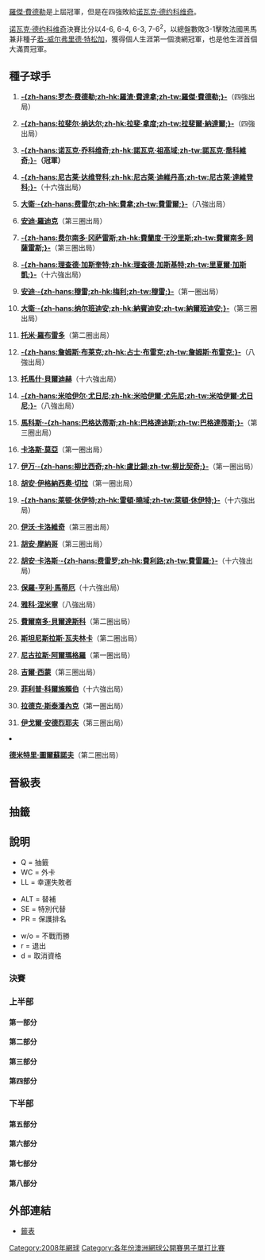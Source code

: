 {{noteTA|G1=Tennis}}

{{main|2008年澳洲網球公開賽}}

[[羅傑·費德勒|羅傑·費德勒]]是上屆冠軍，但是在四強敗給[[诺瓦克·德约科维奇|诺瓦克·德约科维奇]]。

[[诺瓦克·德约科维奇|诺瓦克·德约科维奇]]決賽比分以4-6, 6-4, 6-3, 7-6<sup>2</sup>，以總盤數敗3-1擊敗法國黑馬兼非種子[[若-威尔弗里德·特松加|若-威尔弗里德·特松加]]，獲得個人生涯第一個澳網冠軍，也是他生涯首個大滿貫冠軍。

== 種子球手 ==
{{col-begin}}
{{col-2}}
#{{flagicon|SUI}} '''[[罗杰·费德勒|-{zh-hans:罗杰·费德勒;zh-hk:羅渣·費達拿;zh-tw:羅傑·費德勒;}-]]'''（四強出局）
#{{flagicon|ESP}} '''[[拉斐·拿度|-{zh-hans:拉斐尔·纳达尔;zh-hk:拉斐·拿度;zh-tw:拉斐爾·納達爾;}-]]'''（四強出局）
#{{flagicon|SRB}} '''[[諾瓦克·喬科維奇|-{zh-hans:诺瓦克·乔科维奇;zh-hk:諾瓦克·祖高域;zh-tw:諾瓦克·喬科維奇;}-]]（冠軍）'''
#{{flagicon|RUS}} '''[[尼古萊·達維登科|-{zh-hans:尼古莱·达维登科;zh-hk:尼古萊·迪維丹高;zh-tw:尼古萊·達維登科;}-]]'''（十六強出局）
#{{flagicon|ESP}} '''[[大衛·費雷爾|大衛·-{zh-hans:费雷尔;zh-hk:費拿;zh-tw:費雷爾;}-]]'''（八強出局）
#{{flagicon|USA}} '''[[安迪·羅迪克|安迪·羅迪克]]'''（第三圈出局）
#{{flagicon|CHI}} '''[[費爾南多·岡薩雷斯|-{zh-hans:费尔南多·冈萨雷斯;zh-hk:費蘭度·干沙里斯;zh-tw:費爾南多·岡薩雷斯;}-]]'''（第三圈出局）
#{{flagicon|FRA}} '''[[里夏爾·加斯凱|-{zh-hans:理查德·加斯奎特;zh-hk:理查德·加斯基特;zh-tw:里夏爾·加斯凱;}-]]'''（十六強出局）
#{{flagicon|GBR}} '''[[安迪·穆雷|安迪·-{zh-hans:穆雷;zh-hk:梅利;zh-tw:穆雷;}-]]'''（第一圈出局）
#{{flagicon|ARG}} '''[[大衛·納爾班迪安|大衛·-{zh-hans:纳尔班迪安;zh-hk:納賓迪安;zh-tw:納爾班迪安;}-]]'''（第三圈出局）
#{{flagicon|ESP}} '''[[托米·羅布雷多|托米·羅布雷多]]'''（第二圈出局）
#{{flagicon|USA}} '''[[詹姆斯·布雷克|-{zh-hans:詹姆斯·布莱克;zh-hk:占士·布雷克;zh-tw:詹姆斯·布雷克;}-]]'''（八強出局）
#{{flagicon|CZE}} '''[[托馬什·貝爾迪赫|托馬什·貝爾迪赫]]'''（十六強出局）
#{{flagicon|RUS}} '''[[米哈伊爾·尤日尼|-{zh-hans:米哈伊尔·尤日尼;zh-hk:米哈伊爾·尤先尼;zh-tw:米哈伊爾·尤日尼;}-]]'''（八強出局）
#{{flagicon|CYP}} '''[[馬科斯·巴格達蒂斯|馬科斯·-{zh-hans:巴格达蒂斯;zh-hk:巴格達迪斯;zh-tw:巴格達蒂斯;}-]]'''（第三圈出局）
#{{flagicon|ESP}} '''[[卡洛斯·莫亞|卡洛斯·莫亞]]'''（第一圈出局）
{{col-2}}
<ol start="17">
<li>{{flagicon|CRO}} '''[[伊萬·柳比契奇|伊万·-{zh-hans:柳比西奇;zh-hk:盧比錫;zh-tw:柳比契奇;}-]]'''（第一圈出局）
<li>{{flagicon|ARG}} '''[[胡安·伊格納西奧·切拉|胡安·伊格納西奧·切拉]]'''（第一圈出局）
<li>{{flagicon|AUS}} '''[[萊頓·休伊特|-{zh-hans:莱顿·休伊特;zh-hk:雷頓·曉域;zh-tw:萊頓·休伊特;}-]]'''（十六強出局）
<li>{{flagicon|CRO}} '''[[伊沃·卡洛維奇|伊沃·卡洛維奇]]'''（第三圈出局）
<li>{{flagicon|ARG}} '''[[胡安·摩納哥|胡安·摩納哥]] '''（第三圈出局）
<li>{{flagicon|ESP}} '''[[胡安·卡洛斯·費雷羅|胡安·卡洛斯·-{zh-hans:费雷罗;zh-hk:費利路;zh-tw:費雷羅;}-]]'''（十六強出局）
<li>{{flagicon|FRA}} '''[[保羅-亨利·馬蒂厄|保羅-亨利·馬蒂厄]]'''（十六強出局）
<li>{{flagicon|FIN}} '''[[雅科·涅米寧|雅科·涅米寧]]'''（八強出局）
<li>{{flagicon|ESP}} '''[[費爾南多·貝爾達斯科|費爾南多·貝爾達斯科]]'''（第二圈出局）
<li>{{flagicon|SUI}} '''[[斯坦尼斯拉斯·瓦夫林卡|斯坦尼斯拉斯·瓦夫林卡]]'''（第二圈出局）
<li>{{flagicon|ESP}} '''[[尼古拉斯·阿爾瑪格羅|尼古拉斯·阿爾瑪格羅]]'''（第一圈出局）
<li>{{flagicon|FRA}} '''[[吉爾·西蒙|吉爾·西蒙]] '''（第三圈出局）
<li>{{flagicon|GER}} '''[[菲利普·科爾施賴伯|菲利普·科爾施賴伯]]'''（十六強出局）
<li>{{flagicon|CZE}} '''[[拉德克·斯泰潘內克|拉德克·斯泰潘內克]]'''（第一圈出局）
<li>{{flagicon|RUS}} '''[[伊戈爾·安德烈耶夫|伊戈爾·安德烈耶夫]]'''（第三圈出局）
<li>{{flagicon|RUS}} '''[[德米特里·圖爾蘇諾夫|德米特里·圖爾蘇諾夫]]'''（第二圈出局）
{{col-end}}

== 晉級表 ==
== 抽籤 ==
== 說明 ==
{{col-begin}}
{{col-3}}
* Q = 抽籤
* WC = 外卡
* LL = 幸運失敗者
{{col-3}}
* ALT = 替補
* SE = 特別代替
* PR = 保護排名
{{col-3}}
* w/o = 不戰而勝
* r = 退出
* d = 取消資格
{{col-end}}
=== 決賽 ===
{{8TeamBracket-Tennis5
| RD1=八強
| RD2=四強
| RD3=決賽
| team-width=175

| RD1-seed1=1
| RD1-team1='''{{flagicon|SUI}} [[罗杰·费德勒|费德勒]]
| RD1-score1-1='''7
| RD1-score1-2='''7
| RD1-score1-3='''6
| RD1-score1-4= 
| RD1-score1-5= 
| RD1-seed2=12
| RD1-team2={{flagicon|USA}} [[詹姆斯·布雷克|布雷克]]
| RD1-score2-1=5
| RD1-score2-2=6<sup>5</sup>
| RD1-score2-3=4
| RD1-score2-4= 
| RD1-score2-5= 

| RD1-seed3=3
| RD1-team3='''{{flagicon|SRB}} [[諾瓦克·喬科維奇|喬科維奇]]
| RD1-score3-1='''6
| RD1-score3-2='''6
| RD1-score3-3='''7
| RD1-score3-4= 
| RD1-score3-5= 
| RD1-seed4=5
| RD1-team4={{flagicon|ESP}} [[大衛·費雷爾|費雷爾]]
| RD1-score4-1=0
| RD1-score4-2=3
| RD1-score4-3=5
| RD1-score4-4= 
| RD1-score4-5= 

| RD1-seed5= 
| RD1-team5='''{{flagicon|FRA}} [[若-威尔弗里德·特松加|特松加]]
| RD1-score5-1='''7
| RD1-score5-2='''6
| RD1-score5-3='''7
| RD1-score5-4= 
| RD1-score5-5= 
| RD1-seed6=14
| RD1-team6={{flagicon|RUS}} [[米哈伊爾·尤日尼|尤日尼]]
| RD1-score6-1=5
| RD1-score6-2=0
| RD1-score6-3=6<sup>6</sup>
| RD1-score6-4= 
| RD1-score6-5= 

| RD1-seed7=24
| RD1-team7={{flagicon|FIN}} [[雅科·涅米寧|涅米寧]]
| RD1-score7-1=5
| RD1-score7-2=3
| RD1-score7-3=1
| RD1-score7-4= 
| RD1-score7-5= 
| RD1-seed8=2
| RD1-team8='''{{flagicon|ESP}} [[拉斐尔·纳达尔|纳达尔]]
| RD1-score8-1='''7
| RD1-score8-2='''6
| RD1-score8-3='''6
| RD1-score8-4= 
| RD1-score8-5= 

| RD2-seed1=1
| RD2-team1={{flagicon|SUI}} [[罗杰·费德勒|费德勒]]
| RD2-score1-1=5
| RD2-score1-2=3
| RD2-score1-3=6<sup>5</sup>
| RD2-score1-4= 
| RD2-score1-5= 
| RD2-seed2=3
| RD2-team2={{flagicon|SRB}} '''[[諾瓦克·喬科維奇|喬科維奇]]
| RD2-score2-1='''7
| RD2-score2-2='''6
| RD2-score2-3='''7
| RD2-score2-4= 
| RD2-score2-5= 

| RD2-seed3= 
| RD2-team3={{flagicon|FRA}} '''[[若-威尔弗里德·特松加|特松加]]
| RD2-score3-1='''6
| RD2-score3-2='''6
| RD2-score3-3='''6
| RD2-score3-4= 
| RD2-score3-5= 
| RD2-seed4=2
| RD2-team4={{flagicon|ESP}} [[拉斐尔·纳达尔|纳达尔]] 
| RD2-score4-1=2
| RD2-score4-2=3
| RD2-score4-3=2
| RD2-score4-4= 
| RD2-score4-5= 

| RD3-seed1=3
| RD3-team1='''{{flagicon|SRB}} [[諾瓦克·喬科維奇|喬科維奇]]
| RD3-score1-1=4
| RD3-score1-2='''6
| RD3-score1-3='''6
| RD3-score1-4='''7
| RD3-score1-5= 
| RD3-seed2= 
| RD3-team2={{flagicon|FRA}} [[若-威尔弗里德·特松加|特松加]]
| RD3-score2-1='''6
| RD3-score2-2=4
| RD3-score2-3=3
| RD3-score2-4=6<sup>2</sup>
| RD3-score2-5= 
}}

=== 上半部 ===
==== 第一部分 ====
{{16TeamBracket-Compact-Tennis5
| RD1=第一圈
| RD2=第二圈
| RD3=第三圈
| RD4=第四圈
| RD1-seed01=1
| RD1-team01={{flagicon|SUI}} '''[[罗杰·费德勒|费德勒]]'''
| RD1-score01-1='''6
| RD1-score01-2='''6
| RD1-score01-3='''6
| RD1-score01-4= 
| RD1-score01-5= 
| RD1-seed02= 
| RD1-team02={{flagicon|ARG}} [[Diego_Hartfield|D Hartfield]]
| RD1-score02-1=0
| RD1-score02-2=3
| RD1-score02-3=0
| RD1-score02-4= 
| RD1-score02-5= 
| RD1-seed03= 
| RD1-team03={{flagicon|FRA}} '''[[法布里斯·桑托羅|桑托羅]]
| RD1-score03-1='''6
| RD1-score03-2='''6
| RD1-score03-3='''6
| RD1-score03-4= 
| RD1-score03-5= 
| RD1-seed04= 
| RD1-team04={{flagicon|USA}} [[約翰·伊斯內爾|伊斯內爾]]
| RD1-score04-1=2
| RD1-score04-2=2
| RD1-score04-3=4
| RD1-score04-4= 
| RD1-score04-5= 
| RD1-seed05= 
| RD1-team05='''{{flagicon|SRB}} [[揚科·蒂普薩雷維奇|蒂普薩雷維奇]]'''
| RD1-score05-1='''7
| RD1-score05-2='''6
| RD1-score05-3=6<sup>6</sup>
| RD1-score05-4=0
| RD1-score05-5='''6
| RD1-seed06=WC
| RD1-team06={{flagicon|AUS}} [[Joseph_Sirianni|J Sirianni]]
| RD1-score06-1=5
| RD1-score06-2=2
| RD1-score06-3='''7
| RD1-score06-4='''6
| RD1-score06-5=0
| RD1-seed07= 
| RD1-team07={{flagicon|FRA}} [[Thierry_Ascione|T Ascione]]
| RD1-score07-1=4
| RD1-score07-2=0
| RD1-score07-3=3
| RD1-score07-4= 
| RD1-score07-5= 
| RD1-seed08=25
| RD1-team08={{flagicon|ESP}} '''[[費爾南多·貝爾達斯科|貝爾達斯科]]
| RD1-score08-1='''6
| RD1-score08-2='''6
| RD1-score08-3='''6
| RD1-score08-4= 
| RD1-score08-5= 
| RD1-seed09=21
| RD1-team09={{flagicon|ARG}} '''[[胡安·摩納哥|摩納哥]]'''
| RD1-score09-1='''7
| RD1-score09-2='''7
| RD1-score09-3='''6
| RD1-score09-4= 
| RD1-score09-5= 
| RD1-seed10= 
| RD1-team10={{flagicon|ARG}} [[Carlos_Berlocq|C Berlocq]]
| RD1-score10-1=6<sup>5</sup>
| RD1-score10-2=5
| RD1-score10-3=1
| RD1-score10-4= 
| RD1-score10-5= 
| RD1-seed11= 
| RD1-team11={{flagicon|USA}} [[Robert_Kendrick|R Kendrick]]
| RD1-score11-1=4
| RD1-score11-2=5
| RD1-score11-3=2
| RD1-score11-4= 
| RD1-score11-5= 
| RD1-seed12=Q
| RD1-team12={{flagicon|USA}} '''[[Amer_Delic|A Delic]]'''
| RD1-score12-1='''6
| RD1-score12-2='''7
| RD1-score12-3='''6
| RD1-score12-4= 
| RD1-score12-5= 
| RD1-seed13= 
| RD1-team13={{flagicon|ESP}} '''[[Óscar_Hernández_(tennis)|O Hernandez]]'''
| RD1-score13-1=1
| RD1-score13-2='''7
| RD1-score13-3='''6
| RD1-score13-4='''6
| RD1-score13-5= 
| RD1-seed14= 
| RD1-team14={{flagicon|CZE}} [[伊禾·文拿|文拿]]
| RD1-score14-1='''6
| RD1-score14-2=6<sup>5</sup>
| RD1-score14-3=2
| RD1-score14-4=1
| RD1-score14-5= 
| RD1-seed15= 
| RD1-team15={{flagicon|AUT}} [[Werner_Eschauer|W Eschauer]]
| RD1-score15-1=4
| RD1-score15-2=4
| RD1-score15-3=4
| RD1-score15-4= 
| RD1-score15-5= 
| RD1-seed16=13
| RD1-team16={{flagicon|CZE}} '''[[托馬什·貝爾迪赫|貝爾迪赫]]'''
| RD1-score16-1='''6
| RD1-score16-2='''6
| RD1-score16-3='''6
| RD1-score16-4= 
| RD1-score16-5= 
| RD2-seed01=1
| RD2-team01={{flagicon|SUI}} '''[[罗杰·费德勒|费德勒]]
| RD2-score01-1='''6
| RD2-score01-2='''6
| RD2-score01-3='''6
| RD2-score01-4= 
| RD2-score01-5= 
| RD2-seed02= 
| RD2-team02={{flagicon|FRA}} [[法布里斯·桑托羅|桑托羅]]
| RD2-score02-1=1
| RD2-score02-2=2
| RD2-score02-3=0
| RD2-score02-4= 
| RD2-score02-5= 
| RD2-seed03= 
| RD2-team03={{flagicon|SRB}} '''[[揚科·蒂普薩雷維奇|蒂普薩雷維奇]]
| RD2-score03-1='''7
| RD2-score03-2='''7
| RD2-score03-3='''7
| RD2-score03-4= 
| RD2-score03-5= 
| RD2-seed04=25
| RD2-team04={{flagicon|ESP}} [[費爾南多·貝爾達斯科|貝爾達斯科]]
| RD2-score04-1=5
| RD2-score04-2=6<sup>3</sup>
| RD2-score04-3=6<sup>3</sup>
| RD2-score04-4= 
| RD2-score04-5= 
| RD2-seed05=21
| RD2-team05='''{{flagicon|ARG}} [[胡安·摩納哥|摩納哥]]
| RD2-score05-1='''6
| RD2-score05-2='''7
| RD2-score05-3=5
| RD2-score05-4=6<sup>8</sup>
| RD2-score05-5='''8
| RD2-seed06=Q
| RD2-team06={{flagicon|USA}} [[Amer_Delic|A Delic]]
| RD2-score06-1=3
| RD2-score06-2=6<sup>6</sup>
| RD2-score06-3='''7
| RD2-score06-4='''7
| RD2-score06-5=6
| RD2-seed07= 
| RD2-team07={{flagicon|ESP}} [[Óscar_Hernández_(tennis)|O Hernandez]]
| RD2-score07-1=2
| RD2-score07-2=1
| RD2-score07-3=3
| RD2-score07-4= 
| RD2-score07-5= 
| RD2-seed08=13
| RD2-team08={{flagicon|CZE}} '''[[托馬什·貝爾迪赫|貝爾迪赫]]
| RD2-score08-1='''6
| RD2-score08-2='''6
| RD2-score08-3='''6
| RD2-score08-4= 
| RD2-score08-5= 
| RD3-seed01=1
| RD3-team01={{flagicon|SUI}} '''[[罗杰·费德勒|费德勒]]
| RD3-score01-1=6<sup>5</sup>
| RD3-score01-2='''7
| RD3-score01-3=5
| RD3-score01-4='''6
| RD3-score01-5='''10
| RD3-seed02= 
| RD3-team02={{flagicon|SRB}} [[揚科·蒂普薩雷維奇|蒂普薩雷維奇]]
| RD3-score02-1='''7
| RD3-score02-2=6<sup>1</sup>
| RD3-score02-3='''7
| RD3-score02-4=1
| RD3-score02-5=8
| RD3-seed03=21
| RD3-team03={{flagicon|ARG}} [[胡安·摩納哥|摩納哥]]
| RD3-score03-1='''6
| RD3-score03-2=3
| RD3-score03-3=6<sup>5</sup>
| RD3-score03-4=2
| RD3-score03-5= 
| RD3-seed04=13
| RD3-team04={{flagicon|CZE}} '''[[托馬什·貝爾迪赫|貝爾迪赫]]'''
| RD3-score04-1=3
| RD3-score04-2='''6
| RD3-score04-3='''7
| RD3-score04-4='''6
| RD3-score04-5= 
| RD4-seed01=1
| RD4-team01={{flagicon|SUI}} '''[[罗杰·费德勒|费德勒]]
| RD4-score01-1='''6
| RD4-score01-2='''7
| RD4-score01-3='''6
| RD4-score01-4= 
| RD4-score01-5= 
| RD4-seed02=13
| RD4-team02={{flagicon|CZE}} [[托馬什·貝爾迪赫|貝爾迪赫]]
| RD4-score02-1=4
| RD4-score02-2=6<sup>7</sup>
| RD4-score02-3=3
| RD4-score02-4= 
| RD4-score02-5= 
}}

==== 第二部分 ====
{{16TeamBracket-Compact-Tennis5
| RD1=第一圈
| RD2=第二圈
| RD3=第三圈
| RD4=第四圈
| RD1-seed01=12
| RD1-team01={{flagicon|USA}} '''[[詹姆斯·布雷克|布雷克]]'''
| RD1-score01-1='''6
| RD1-score01-2='''6
| RD1-score01-3='''6
| RD1-score01-4= 
| RD1-score01-5= 
| RD1-seed02= 
| RD1-team02={{flagicon|CHL}} [[尼古拉斯·马苏|马苏]]
| RD1-score02-1=3
| RD1-score02-2=2
| RD1-score02-3=2
| RD1-score02-4= 
| RD1-score02-5= 
| RD1-seed03= 
| RD1-team03={{flagicon|USA}} '''[[Michael_Russell_(tennis)|M Russell]]'''
| RD1-score03-1='''6
| RD1-score03-2=4
| RD1-score03-3='''6
| RD1-score03-4=3
| RD1-score03-5='''6
| RD1-seed04= 
| RD1-team04={{flagicon|ITA}} [[法比奧·福尼尼|福尼尼]]
| RD1-score04-1=1
| RD1-score04-2='''6
| RD1-score04-3=2
| RD1-score04-4='''6
| RD1-score04-5=3
| RD1-seed05= 
| RD1-team05={{flagicon|FRA}} '''[[塞巴斯蒂安·格羅斯讓|格羅斯讓]]
| RD1-score05-1='''7
| RD1-score05-2='''6
| RD1-score05-3='''7
| RD1-score05-4= 
| RD1-score05-5= 
| RD1-seed06= 
| RD1-team06={{flagicon|ITA}} [[菲利波·沃蘭德里|沃蘭德里]]
| RD1-score06-1=6<sup>3</sup>
| RD1-score06-2=3
| RD1-score06-3=6<sup>0</sup>
| RD1-score06-4= 
| RD1-score06-5= 
| RD1-seed07=Q
| RD1-team07={{flagicon|NED}} '''[[Robin_Haase|R Haase]]
| RD1-score07-1=6<sup>2</sup>
| RD1-score07-2='''6
| RD1-score07-3='''6
| RD1-score07-4='''7
| RD1-score07-5= 
| RD1-seed08=17
| RD1-team08={{flagicon|CRO}} [[伊万·柳比契奇|柳比契奇]]
| RD1-score08-1='''7
| RD1-score08-2=3
| RD1-score08-3=0
| RD1-score08-4=6<sup>1</sup>
| RD1-score08-5= 
| RD1-seed09=27
| RD1-team09={{flagicon|ESP}} [[尼古拉斯·阿爾瑪格羅|阿爾瑪格羅]]
| RD1-score09-1=6<sup>4</sup>
| RD1-score09-2=5
| RD1-score09-3=2
| RD1-score09-4= 
| RD1-score09-5= 
| RD1-seed10= 
| RD1-team10='''{{flagicon|CRO}} [[馬林·西利奇|西利奇]]
| RD1-score10-1='''7
| RD1-score10-2='''7
| RD1-score10-3='''6
| RD1-score10-4= 
| RD1-score10-5= 
| RD1-seed11= 
| RD1-team11={{flagicon|CZE}} [[Jiri_Vanek_(tennis)|J Vanek]]
| RD1-score11-1=3
| RD1-score11-2=4
| RD1-score11-3=4
| RD1-score11-4= 
| RD1-score11-5= 
| RD1-seed12= 
| RD1-team12={{flagicon|AUT}} '''[[于爾根·梅爾策|梅爾策]]
| RD1-score12-1='''6
| RD1-score12-2='''6
| RD1-score12-3='''6
| RD1-score12-4= 
| RD1-score12-5= 
| RD1-seed13= 
| RD1-team13={{flagicon|KOR}} '''[[李亨澤|李]]
| RD1-score13-1='''7
| RD1-score13-2='''6
| RD1-score13-3='''6
| RD1-score13-4= 
| RD1-score13-5= 
| RD1-seed14= 
| RD1-team14={{flagicon|AUS}} [[Chris_Guccione|C Guccione]]
| RD1-score14-1=6<sup>6</sup>
| RD1-score14-2=3
| RD1-score14-3=4
| RD1-score14-4= 
| RD1-score14-5= 
| RD1-seed15=Q
| RD1-team15={{flagicon|GRE}} [[Konstantinos_Economidis|K Economidis]]
| RD1-score15-1=4
| RD1-score15-2=6<sup>2</sup>
| RD1-score15-3=1
| RD1-score15-4= 
| RD1-score15-5= 
| RD1-seed16=7
| RD1-team16={{flagicon|CHI}} '''[[費爾南多·岡薩雷斯|岡薩雷斯]]
| RD1-score16-1='''6
| RD1-score16-2='''7
| RD1-score16-3='''6
| RD1-score16-4= 
| RD1-score16-5= 
| RD2-seed01=12
| RD2-team01='''{{flagicon|USA}} [[詹姆斯·布雷克|布雷克]]
| RD2-score01-1='''6
| RD2-score01-2='''6
| RD2-score01-3='''6
| RD2-score01-4= 
| RD2-score01-5= 
| RD2-seed02= 
| RD2-team02={{flagicon|USA}} [[Michael_Russell_(tennis)|M Russell]]
| RD2-score02-1=3
| RD2-score02-2=2
| RD2-score02-3=2
| RD2-score02-4= 
| RD2-score02-5= 
| RD2-seed03= 
| RD2-team03='''{{flagicon|FRA}} [[塞巴斯蒂安·格羅斯讓|格羅斯讓]]
| RD2-score03-1=4
| RD2-score03-2='''6
| RD2-score03-3='''6
| RD2-score03-4=6<sup>4</sup>
| RD2-score03-5='''6
| RD2-seed04=Q
| RD2-team04={{flagicon|NED}} [[Robin_Haase|R Haase]]
| RD2-score04-1='''6
| RD2-score04-2=4
| RD2-score04-3=0
| RD2-score04-4='''7
| RD2-score04-5=4
| RD2-seed05= 
| RD2-team05={{flagicon|CRO}} '''[[馬林·西利奇|西利奇]]
| RD2-score05-1='''6
| RD2-score05-2='''6
| RD2-score05-3='''6
| RD2-score05-4= 
| RD2-score05-5= 
| RD2-seed06= 
| RD2-team06={{flagicon|AUT}} [[于爾根·梅爾策|梅爾策]]
| RD2-score06-1=4
| RD2-score06-2=3
| RD2-score06-3=4
| RD2-score06-4= 
| RD2-score06-5= 
| RD2-seed07= 
| RD2-team07={{flagicon|KOR}} [[李亨澤|李]]
| RD2-score07-1='''6
| RD2-score07-2=3
| RD2-score07-3=2
| RD2-score07-4=4
| RD2-score07-5= 
| RD2-seed08=7
| RD2-team08='''{{flagicon|CHI}} [[費爾南多·岡薩雷斯|岡薩雷斯]]
| RD2-score08-1=4
| RD2-score08-2='''6
| RD2-score08-3='''6
| RD2-score08-4='''6
| RD2-score08-5= 
| RD3-seed01=12
| RD3-team01='''{{flagicon|USA}} [[詹姆斯·布雷克|布雷克]]
| RD3-score01-1=4
| RD3-score01-2=2
| RD3-score01-3='''6
| RD3-score01-4='''7
| RD3-score01-5='''6
| RD3-seed02= 
| RD3-team02={{flagicon|FRA}} [[塞巴斯蒂安·格羅斯讓|格羅斯讓]]
| RD3-score02-1='''6
| RD3-score02-2='''6
| RD3-score02-3=0
| RD3-score02-4=6<sup>5</sup>
| RD3-score02-5=2
| RD3-seed03= 
| RD3-team03={{flagicon|CRO}} '''[[馬林·西利奇|西利奇]]'''
| RD3-score03-1='''6
| RD3-score03-2=6<sup>4</sup>
| RD3-score03-3='''6
| RD3-score03-4='''6
| RD3-score03-5= 
| RD3-seed04=7
| RD3-team04={{flagicon|CHI}} [[費爾南多·岡薩雷斯|岡薩雷斯]]
| RD3-score04-1=2
| RD3-score04-2='''7
| RD3-score04-3=3
| RD3-score04-4=1
| RD3-score04-5= 
| RD4-seed01=12
| RD4-team01='''{{flagicon|USA}} [[詹姆斯·布雷克|布雷克]]
| RD4-score01-1='''6
| RD4-score01-2='''6
| RD4-score01-3='''6
| RD4-score01-4= 
| RD4-score01-5= 
| RD4-seed02= 
| RD4-team02={{flagicon|CRO}} [[馬林·西利奇|西利奇]]
| RD4-score02-1=3
| RD4-score02-2=4
| RD4-score02-3=4
| RD4-score02-4= 
| RD4-score02-5= 
}}

==== 第三部分 ====
{{16TeamBracket-Compact-Tennis5
| RD1=第一圈
| RD2=第二圈
| RD3=第三圈
| RD4=第四圈
| RD1-seed01=3
| RD1-team01={{flagicon|SRB}} '''[[諾瓦克·喬科維奇|喬科維奇]]'''
| RD1-score01-1='''6
| RD1-score01-2='''6
| RD1-score01-3='''7
| RD1-score01-4= 
| RD1-score01-5= 
| RD1-seed02= 
| RD1-team02={{flagicon|GER}} [[班傑明·貝克爾|貝克]]
| RD1-score02-1=0
| RD1-score02-2=2
| RD1-score02-3=6<sup>5</sup>
| RD1-score02-4= 
| RD1-score02-5= 
| RD1-seed03=Q
| RD1-team03={{flagicon|USA}} [[Rajeev_Ram|R Ram]]
| RD1-score03-1=6<sup>5</sup>
| RD1-score03-2='''6
| RD1-score03-3=4
| RD1-score03-4='''6
| RD1-score03-5=3
| RD1-seed04= 
| RD1-team04={{flagicon|ITA}} '''[[西莫內·博萊利|博萊利]]
| RD1-score04-1='''7
| RD1-score04-2=3
| RD1-score04-3='''6
| RD1-score04-4=2
| RD1-score04-5='''6
| RD1-seed05= 
| RD1-team05={{flagicon|USA}} '''[[薩姆·奎里|奎里]]'''
| RD1-score05-1='''6
| RD1-score05-2='''6
| RD1-score05-3='''7
| RD1-score05-4= 
| RD1-score05-5= 
| RD1-seed06= 
| RD1-team06={{flagicon|BEL}} [[奧利維埃·羅庫斯|羅庫斯]]
| RD1-score06-1=3
| RD1-score06-2=2
| RD1-score06-3=5
| RD1-score06-4= 
| RD1-score06-5= 
| RD1-seed07= 
| RD1-team07={{flagicon|BEL}} [[克薩維埃·馬利斯|馬利斯]]
| RD1-score07-1='''7
| RD1-score07-2='''7
| RD1-score07-3=2
| RD1-score07-4=1
| RD1-score07-5=3
| RD1-seed08=32
| RD1-team08={{flagicon|RUS}} '''[[德米特里·圖爾蘇諾夫|圖爾蘇諾夫]]
| RD1-score08-1=6<sup>1</sup>
| RD1-score08-2=5
| RD1-score08-3='''6
| RD1-score08-4='''6
| RD1-score08-5='''6
| RD1-seed09=19
| RD1-team09={{flagicon|AUS}} '''[[萊頓·休伊特|休伊特]]
| RD1-score09-1='''6
| RD1-score09-2='''6
| RD1-score09-3='''6
| RD1-score09-4= 
| RD1-score09-5= 
| RD1-seed10= 
| RD1-team10={{flagicon|BEL}} [[史提夫·達爾西斯|達爾西斯]]
| RD1-score10-1=0
| RD1-score10-2=3
| RD1-score10-3=0
| RD1-score10-4= 
| RD1-score10-5= 
| RD1-seed11=WC
| RD1-team11={{flagicon|UZB}} '''[[丹尼斯·伊斯托明|伊斯托明]]
| RD1-score11-1='''6
| RD1-score11-2=6<sup>1</sup>
| RD1-score11-3='''7
| RD1-score11-4='''6
| RD1-score11-5= 
| RD1-seed12=Q
| RD1-team12={{flagicon|SVK}} [[Lukáš_Lacko|L Lacko]]
| RD1-score12-1=3
| RD1-score12-2='''7
| RD1-score12-3=6<sup>4</sup>
| RD1-score12-4=1
| RD1-score12-5= 
| RD1-seed13= 
| RD1-team13={{flagicon|LAT}} [[厄內斯特·古爾比斯|古爾比斯]]
| RD1-score13-1=0
| RD1-score13-2=4
| RD1-score13-3=6<sup>2</sup>
| RD1-score13-4= 
| RD1-score13-5= 
| RD1-seed14= 
| RD1-team14={{flagicon|RUS}} '''[[馬拉特·薩芬|薩芬]]'''
| RD1-score14-1='''6
| RD1-score14-2='''6
| RD1-score14-3='''7
| RD1-score14-4= 
| RD1-score14-5= 
| RD1-seed15= 
| RD1-team15={{flagicon|SWE}} [[托马斯·约翰松|约翰松]]
| RD1-score15-1=6<sup>0</sup>
| RD1-score15-2=2
| RD1-score15-3='''6
| RD1-score15-4=3
| RD1-score15-5= 
| RD1-seed16=15
| RD1-team16={{flagicon|CYP}} '''[[馬科斯·巴格達蒂斯|巴格達蒂斯]]'''
| RD1-score16-1='''7
| RD1-score16-2='''6
| RD1-score16-3=3
| RD1-score16-4='''6
| RD1-score16-5= 
| RD2-seed01=3
| RD2-team01={{flagicon|SRB}} '''[[諾瓦克·喬科維奇|喬科維奇]]
| RD2-score01-1='''6
| RD2-score01-2='''6
| RD2-score01-3='''6
| RD2-score01-4= 
| RD2-score01-5= 
| RD2-seed02= 
| RD2-team02={{flagicon|ITA}} [[西莫內·博萊利|博萊利]]
| RD2-score02-1=1
| RD2-score02-2=2
| RD2-score02-3=2
| RD2-score02-4= 
| RD2-score02-5= 
| RD2-seed03= 
| RD2-team03='''{{flagicon|USA}} [[薩姆·奎里|奎里]]
| RD2-score03-1='''7
| RD2-score03-2=4
| RD2-score03-3='''6
| RD2-score03-4='''6
| RD2-score03-5= 
| RD2-seed04=32
| RD2-team04={{flagicon|RUS}} [[德米特里·圖爾蘇諾夫|圖爾蘇諾夫]]
| RD2-score04-1=6<sup>5</sup>
| RD2-score04-2='''6
| RD2-score04-3=4
| RD2-score04-4=2
| RD2-score04-5= 
| RD2-seed05=19
| RD2-team05='''{{flagicon|AUS}} [[萊頓·休伊特|休伊特]]
| RD2-score05-1='''7
| RD2-score05-2='''6
| RD2-score05-3=5
| RD2-score05-4='''6
| RD2-score05-5= 
| RD2-seed06=WC
| RD2-team06={{flagicon|UZB}} [[丹尼斯·伊斯托明|伊斯托明]]
| RD2-score06-1=6<sup>5</sup>
| RD2-score06-2=3
| RD2-score06-3='''7
| RD2-score06-4=1
| RD2-score06-5= 
| RD2-seed07= 
| RD2-team07={{flagicon|RUS}} [[馬拉特·薩芬|薩芬]]
| RD2-score07-1=4
| RD2-score07-2=4
| RD2-score07-3='''6
| RD2-score07-4='''6
| RD2-score07-5=2
| RD2-seed08=15
| RD2-team08={{flagicon|CYP}} '''[[馬科斯·巴格達蒂斯|巴格達蒂斯]]'''
| RD2-score08-1='''6
| RD2-score08-2='''6
| RD2-score08-3=2
| RD2-score08-4=3
| RD2-score08-5='''6
| RD3-seed01=3
| RD3-team01='''{{flagicon|SRB}} [[諾瓦克·喬科維奇|喬科維奇]]
| RD3-score01-1='''6
| RD3-score01-2='''6
| RD3-score01-3='''6
| RD3-score01-4= 
| RD3-score01-5= 
| RD3-seed02= 
| RD3-team02={{flagicon|USA}} [[薩姆·奎里|奎里]]
| RD3-score02-1=3
| RD3-score02-2=1
| RD3-score02-3=3
| RD3-score02-4= 
| RD3-score02-5= 
| RD3-seed03=19
| RD3-team03={{flagicon|AUS}} '''[[萊頓·休伊特|休伊特]]
| RD3-score03-1=4
| RD3-score03-2='''7
| RD3-score03-3='''7
| RD3-score03-4=6<sup>4</sup>
| RD3-score03-5='''6
| RD3-seed04=15
| RD3-team04={{flagicon|CYP}} [[馬科斯·巴格達蒂斯|巴格達蒂斯]]
| RD3-score04-1='''6
| RD3-score04-2=5
| RD3-score04-3=5
| RD3-score04-4='''7
| RD3-score04-5=3
| RD4-seed01=3
| RD4-team01={{flagicon|SRB}} '''[[諾瓦克·喬科維奇|喬科維奇]]
| RD4-score01-1='''7
| RD4-score01-2='''6
| RD4-score01-3='''6
| RD4-score01-4= 
| RD4-score01-5= 
| RD4-seed02=19
| RD4-team02={{flagicon|AUS}} [[萊頓·休伊特|休伊特]]
| RD4-score02-1=5
| RD4-score02-2=3
| RD4-score02-3=3
| RD4-score02-4= 
| RD4-score02-5= 
}}

==== 第四部分 ====
{{16TeamBracket-Compact-Tennis5
| RD1=第一圈
| RD2=第二圈
| RD3=第三圈
| RD4=第四圈
| RD1-seed01=10
| RD1-team01={{flagicon|ARG}} '''[[大衛·納爾班迪安|納爾班迪安]]'''
| RD1-score01-1='''6
| RD1-score01-2='''6
| RD1-score01-3='''7
| RD1-score01-4= 
| RD1-score01-5= 
| RD1-seed02=WC
| RD1-team02={{flagicon|AUS}} [[Robert_Smeets|R Smeets]]
| RD1-score02-1=1
| RD1-score02-2=1
| RD1-score02-3=6<sup>3</sup>
| RD1-score02-4= 
| RD1-score02-5= 
| RD1-seed03= 
| RD1-team03={{flagicon|ARG}} [[Mariano_Zabaleta|M Zabaleta]]
| RD1-score03-1=1
| RD1-score03-2='''7
| RD1-score03-3=3
| RD1-score03-4=4
| RD1-score03-5= 
| RD1-seed04= 
| RD1-team04={{flagicon|AUS}} '''[[Peter_Luczak|P Luczak]]'''
| RD1-score04-1='''6
| RD1-score04-2=6<sup>2</sup>
| RD1-score04-3='''6
| RD1-score04-4='''6
| RD1-score04-5= 
| RD1-seed05=WC
| RD1-team05={{flagicon|AUS}} '''[[Alun_Jones_(tennis)|A Jones]]
| RD1-score05-1='''6
| RD1-score05-2='''6
| RD1-score05-3=3
| RD1-score05-4='''6
| RD1-score05-5= 
| RD1-seed06= 
| RD1-team06={{flagicon|ESP}} [[阿爾伯特·蒙塔涅斯|蒙塔涅斯]]
| RD1-score06-1=4
| RD1-score06-2=3
| RD1-score06-3='''6
| RD1-score06-4=2
| RD1-score06-5= 
| RD1-seed07= 
| RD1-team07={{flagicon|GER}} [[尼古拉斯·基弗|基弗]]
| RD1-score07-1=4
| RD1-score07-2=3
| RD1-score07-3=1
| RD1-score07-4= 
| RD1-score07-5= 
| RD1-seed08=22
| RD1-team08='''{{flagicon|ESP}} [[胡安·卡洛斯·费雷罗|费雷罗]]
| RD1-score08-1='''6
| RD1-score08-2='''6
| RD1-score08-3='''6
| RD1-score08-4= 
| RD1-score08-5= 
| RD1-seed09=30
| RD1-team09={{flagicon|CZE}} [[拉德克·斯泰潘內克|斯泰潘內克]]
| RD1-score09-1='''6
| RD1-score09-2='''6
| RD1-score09-3=5
| RD1-score09-4=2
| RD1-score09-5=3
| RD1-seed10= 
| RD1-team10={{flagicon|USA}} '''[[文斯·斯佩迪亞|斯佩迪亞]]'''
| RD1-score10-1=2
| RD1-score10-2=2
| RD1-score10-3='''7
| RD1-score10-4='''6
| RD1-score10-5='''6
| RD1-seed11=Q
| RD1-team11={{flagicon|GER}} '''[[丹尼斯·格雷梅邁爾|格雷梅邁爾]]
| RD1-score11-1='''6
| RD1-score11-2=0
| RD1-score11-3='''6
| RD1-score11-4='''7
| RD1-score11-5= 
| RD1-seed12= 
| RD1-team12={{flagicon|ARG}} [[Sergio_Roitman|S Roitman]]
| RD1-score12-1=1
| RD1-score12-2='''6
| RD1-score12-3=4
| RD1-score12-4=5
| RD1-score12-5= 
| RD1-seed13= 
| RD1-team13={{flagicon|ESP}} [[Santiago_Ventura_Bertomeu|S Ventura]]
| RD1-score13-1=3
| RD1-score13-2=1
| RD1-score13-3=3
| RD1-score13-4= 
| RD1-score13-5= 
| RD1-seed14= 
| RD1-team14={{flagicon|ARG}} '''[[胡安·馬丁·德爾波特羅|德爾波特羅]]'''
| RD1-score14-1='''6
| RD1-score14-2='''6
| RD1-score14-3='''6
| RD1-score14-4= 
| RD1-score14-5= 
| RD1-seed15= 
| RD1-team15={{flagicon|FRA}} [[Édouard_Roger-Vasselin|E Roger-Vasselin]]
| RD1-score15-1=2
| RD1-score15-2=2
| RD1-score15-3=1
| RD1-score15-4= 
| RD1-score15-5= 
| RD1-seed16=5
| RD1-team16={{flagicon|ESP}} '''[[大衛·費雷爾|費雷爾]]
| RD1-score16-1='''6
| RD1-score16-2='''6
| RD1-score16-3='''6
| RD1-score16-4= 
| RD1-score16-5= 
| RD2-seed01=10
| RD2-team01='''{{flagicon|ARG}} [[大衛·納爾班迪安|納爾班迪安]]
| RD2-score01-1=4
| RD2-score01-2='''7
| RD2-score01-3='''6
| RD2-score01-4='''6
| RD2-score01-5= 
| RD2-seed02= 
| RD2-team02={{flagicon|AUS}} [[Peter_Luczak|P Luczak]]
| RD2-score02-1='''6
| RD2-score02-2=5
| RD2-score02-3=4
| RD2-score02-4=1
| RD2-score02-5= 
| RD2-seed03=WC
| RD2-team03={{flagicon|AUS}} [[Alun_Jones_(tennis)|A Jones]]
| RD2-score03-1=4
| RD2-score03-2=4
| RD2-score03-3=2
| RD2-score03-4= 
| RD2-score03-5= 
| RD2-seed04=22
| RD2-team04={{flagicon|ESP}} '''[[胡安·卡洛斯·费雷罗|费雷罗]]
| RD2-score04-1='''6
| RD2-score04-2='''6
| RD2-score04-3='''6
| RD2-score04-4= 
| RD2-score04-5= 
| RD2-seed05= 
| RD2-team05='''{{flagicon|USA}} [[文斯·斯佩迪亞|斯佩迪亞]]
| RD2-score05-1=4
| RD2-score05-2='''6
| RD2-score05-3='''6
| RD2-score05-4=2
| RD2-score05-5='''9
| RD2-seed06=Q
| RD2-team06={{flagicon|GER}} [[丹尼斯·格雷梅邁爾|格雷梅邁爾]]
| RD2-score06-1='''6
| RD2-score06-2=2
| RD2-score06-3=3
| RD2-score06-4='''6
| RD2-score06-5=7
| RD2-seed07= 
| RD2-team07={{flagicon|ARG}} [[胡安·馬丁·德爾波特羅|德爾波特羅]]
| RD2-score07-1=3
| RD2-score07-2=4
| RD2-score07-3=r
| RD2-score07-4= 
| RD2-score07-5= 
| RD2-seed08=5
| RD2-team08='''{{flagicon|ESP}} [[大衛·費雷爾|費雷爾]]
| RD2-score08-1='''6
| RD2-score08-2='''6
| RD2-score08-3= 
| RD2-score08-4= 
| RD2-score08-5= 
| RD3-seed01=10
| RD3-team01={{flagicon|ARG}} [[大衛·納爾班迪安|納爾班迪安]]
| RD3-score01-1=1
| RD3-score01-2=2
| RD3-score01-3=3
| RD3-score01-4= 
| RD3-score01-5= 
| RD3-seed02=22
| RD3-team02='''{{flagicon|ESP}} [[胡安·卡洛斯·费雷罗|费雷罗]]
| RD3-score02-1='''6
| RD3-score02-2='''6
| RD3-score02-3='''6
| RD3-score02-4= 
| RD3-score02-5= 
| RD3-seed03= 
| RD3-team03={{flagicon|USA}} [[文斯·斯佩迪亞|斯佩迪亞]]
| RD3-score03-1=3
| RD3-score03-2=3
| RD3-score03-3=2
| RD3-score03-4= 
| RD3-score03-5= 
| RD3-seed04=5
| RD3-team04={{flagicon|ESP}} '''[[大衛·費雷爾|費雷爾]]'''
| RD3-score04-1='''6
| RD3-score04-2='''6
| RD3-score04-3='''6
| RD3-score04-4= 
| RD3-score04-5= 
| RD4-seed01=22
| RD4-team01={{flagicon|ESP}} [[胡安·卡洛斯·费雷罗|费雷罗]]
| RD4-score01-1=5
| RD4-score01-2='''6
| RD4-score01-3=4
| RD4-score01-4=1
| RD4-score01-5= 
| RD4-seed02=5
| RD4-team02={{flagicon|ESP}} '''[[大衛·費雷爾|費雷爾]]'''
| RD4-score02-1='''7
| RD4-score02-2=3
| RD4-score02-3='''6
| RD4-score02-4='''6
| RD4-score02-5= 
}}

=== 下半部 ===
==== 第五部分 ====
{{16TeamBracket-Compact-Tennis5
| RD1=第一圈
| RD2=第二圈
| RD3=第三圈
| RD4=第四圈
| RD1-seed01=8
| RD1-team01='''{{flagicon|FRA}} [[里夏尔·加斯奎特|加斯奎特]]
| RD1-score01-1='''6
| RD1-score01-2='''6
| RD1-score01-3=3
| RD1-score01-4='''6
| RD1-score01-5= 
| RD1-seed02=WC
| RD1-team02={{flagicon|AUS}} [[Nick_Lindahl|N Lindahl]]
| RD1-score02-1=0
| RD1-score02-2=1
| RD1-score02-3='''6
| RD1-score02-4=2
| RD1-score02-5= 
| RD1-seed03= 
| RD1-team03={{flagicon|ESP}} '''[[費利西亞諾·洛佩斯|F 洛佩斯]]
| RD1-score03-1='''7
| RD1-score03-2='''6
| RD1-score03-3='''6
| RD1-score03-4= 
| RD1-score03-5= 
| RD1-seed04=Q
| RD1-team04={{flagicon|USA}} [[Wayne_Odesnik|W Odesnik]]
| RD1-score04-1=6<sup>6</sup>
| RD1-score04-2=1
| RD1-score04-3=4
| RD1-score04-4= 
| RD1-score04-5= 
| RD1-seed05= 
| RD1-team05={{flagicon|BEL}} '''[[Kristof_Vliegen|K Vliegen]]
| RD1-score05-1='''6
| RD1-score05-2='''6
| RD1-score05-3='''7
| RD1-score05-4= 
| RD1-score05-5= 
| RD1-seed06= 
| RD1-team06={{flagicon|FRA}} [[Olivier_Patience|O Patience]]
| RD1-score06-1=0
| RD1-score06-2=1
| RD1-score06-3=6<sup>3</sup>
| RD1-score06-4= 
| RD1-score06-5= 
| RD1-seed07= 
| RD1-team07={{flagicon|ROM}} [[Andrei_Pavel|A Pavel]]
| RD1-score07-1='''7'''
| RD1-score07-2=2
| RD1-score07-3=6<sup>4</sup>
| RD1-score07-4=3
| RD1-score07-5= 
| RD1-seed08=31
| RD1-team08={{flagicon|RUS}} '''[[伊戈爾·安德烈耶夫|安德烈耶夫]]
| RD1-score08-1=5
| RD1-score08-2='''6
| RD1-score08-3='''7
| RD1-score08-4='''6
| RD1-score08-5= 
| RD1-seed09=18
| RD1-team09={{flagicon|ARG}} [[胡安·伊格納西奧·切拉|切拉]]
| RD1-score09-1=4
| RD1-score09-2=2
| RD1-score09-3='''6
| RD1-score09-4=2
| RD1-score09-5= 
| RD1-seed10= 
| RD1-team10={{flagicon|ESP}} '''[[吉列爾莫·加西亞·洛佩斯|G 加西亞·洛佩斯]]'''
| RD1-score10-1='''6
| RD1-score10-2='''6
| RD1-score10-3=1
| RD1-score10-4='''6
| RD1-score10-5= 
| RD1-seed11= 
| RD1-team11={{flagicon|COL}} '''[[Alejandro_Falla|A Falla]]
| RD1-score11-1=5
| RD1-score11-2='''7
| RD1-score11-3=6<sup>8</sup>
| RD1-score11-4='''6
| RD1-score11-5='''7
| RD1-seed12=Q
| RD1-team12={{flagicon|RSA}} [[Kevin_Anderson_(tennis)|K Anderson]]
| RD1-score12-1='''7
| RD1-score12-2=5
| RD1-score12-3='''7
| RD1-score12-4=2
| RD1-score12-5=5
| RD1-seed13=Q
| RD1-team13={{flagicon|USA}} '''[[Sam_Warburg|S Warburg]]
| RD1-score13-1=2
| RD1-score13-2='''6
| RD1-score13-3='''6
| RD1-score13-4=2
| RD1-score13-5='''6
| RD1-seed14= 
| RD1-team14={{flagicon|ARG}} [[Juan_Pablo_Brzezicki|JP Brzezicki]]
| RD1-score14-1='''6
| RD1-score14-2=2
| RD1-score14-3=3
| RD1-score14-4='''6
| RD1-score14-5=4
| RD1-seed15= 
| RD1-team15={{flagicon|FRA}} '''[[若-威尔弗里德·特松加|特松加]]'''
| RD1-score15-1='''7
| RD1-score15-2='''6
| RD1-score15-3=0
| RD1-score15-4='''7
| RD1-score15-5= 
| RD1-seed16=9
| RD1-team16={{flagicon|GBR}} [[安迪·穆雷|穆雷]]
| RD1-score16-1=5
| RD1-score16-2=4
| RD1-score16-3='''6
| RD1-score16-4=6<sup>5</sup>
| RD1-score16-5= 
| RD2-seed01=8
| RD2-team01='''{{flagicon|FRA}} [[里夏尔·加斯奎特|加斯奎特]]
| RD2-score01-1='''6
| RD2-score01-2='''6
| RD2-score01-3='''6
| RD2-score01-4= 
| RD2-score01-5= 
| RD2-seed02= 
| RD2-team02={{flagicon|ESP}} [[費利西亞諾·洛佩斯|F 洛佩斯]]
| RD2-score02-1=2
| RD2-score02-2=1
| RD2-score02-3=3
| RD2-score02-4= 
| RD2-score02-5= 
| RD2-seed03= 
| RD2-team03={{flagicon|BEL}} [[Kristof_Vliegen|K Vliegen]]
| RD2-score03-1=5
| RD2-score03-2=5
| RD2-score03-3=2
| RD2-score03-4= 
| RD2-score03-5= 
| RD2-seed04=31
| RD2-team04={{flagicon|RUS}} '''[[伊戈爾·安德烈耶夫|安德烈耶夫]]'''
| RD2-score04-1='''7
| RD2-score04-2='''7
| RD2-score04-3='''6
| RD2-score04-4= 
| RD2-score04-5= 
| RD2-seed05= 
| RD2-team05={{flagicon|ESP}} '''[[吉列爾莫·加西亞·洛佩斯|G 加西亞·洛佩斯]]
| RD2-score05-1='''6
| RD2-score05-2=5
| RD2-score05-3='''6
| RD2-score05-4='''7
| RD2-score05-5= 
| RD2-seed06= 
| RD2-team06={{flagicon|COL}} [[Alejandro_Falla|A Falla]]
| RD2-score06-1=4
| RD2-score06-2='''7
| RD2-score06-3=4
| RD2-score06-4=6<sup>6</sup>
| RD2-score06-5= 
| RD2-seed07=Q
| RD2-team07={{flagicon|USA}} [[Sam_Warburg|S Warburg]]
| RD2-score07-1=4
| RD2-score07-2=6<sup>4</sup>
| RD2-score07-3=2
| RD2-score07-4= 
| RD2-score07-5= 
| RD2-seed08= 
| RD2-team08={{flagicon|FRA}} '''[[若-威尔弗里德·特松加|特松加]]
| RD2-score08-1='''6
| RD2-score08-2='''7
| RD2-score08-3='''6
| RD2-score08-4= 
| RD2-score08-5= 
| RD3-seed01=8
| RD3-team01={{flagicon|FRA}} '''[[里夏尔·加斯奎特|加斯奎特]]
| RD3-score01-1='''6
| RD3-score01-2='''6
| RD3-score01-3=4
| RD3-score01-4='''6
| RD3-score01-5= 
| RD3-seed02=31
| RD3-team02={{flagicon|RUS}} [[伊戈爾·安德烈耶夫|安德烈耶夫]]
| RD3-score02-1=3
| RD3-score02-2=2
| RD3-score02-3='''6
| RD3-score02-4=4
| RD3-score02-5= 
| RD3-seed03= 
| RD3-team03={{flagicon|ESP}} [[吉列爾莫·加西亞·洛佩斯|G 加西亞·洛佩斯]]
| RD3-score03-1=3
| RD3-score03-2=4
| RD3-score03-3=2
| RD3-score03-4= 
| RD3-score03-5= 
| RD3-seed04= 
| RD3-team04={{flagicon|FRA}} '''[[若-威尔弗里德·特松加|特松加]]
| RD3-score04-1='''6
| RD3-score04-2='''6
| RD3-score04-3='''6
| RD3-score04-4= 
| RD3-score04-5= 
| RD4-seed01=8
| RD4-team01={{flagicon|FRA}} [[里夏尔·加斯奎特|加斯奎特]]
| RD4-score01-1=2
| RD4-score01-2='''7
| RD4-score01-3=6<sup>6</sup>
| RD4-score01-4=3
| RD4-score01-5= 
| RD4-seed02= 
| RD4-team02={{flagicon|FRA}} '''[[若-威尔弗里德·特松加|特松加]]
| RD4-score02-1='''6
| RD4-score02-2=6<sup>5</sup>
| RD4-score02-3='''7
| RD4-score02-4='''6
| RD4-score02-5= 
}}

==== 第六部分 ====
{{16TeamBracket-Compact-Tennis5
| RD1=第一圈
| RD2=第二圈
| RD3=第三圈
| RD4=第四圈
| RD1-seed01=14
| RD1-team01='''{{flagicon|RUS}} [[米哈伊爾·尤日尼|尤日尼]]
| RD1-score01-1='''6
| RD1-score01-2='''6
| RD1-score01-3='''7
| RD1-score01-4= 
| RD1-score01-5= 
| RD1-seed02=WC
| RD1-team02={{flagicon|FRA}} [[Mathieu_Montcourt|M Montcourt]]
| RD1-score02-1=0
| RD1-score02-2=2
| RD1-score02-3=6<sup>3</sup>
| RD1-score02-4= 
| RD1-score02-5= 
| RD1-seed03=Q
| RD1-team03={{flagicon|ISR}} [[Harel_Levy|H Levy]]
| RD1-score03-1=4
| RD1-score03-2=2
| RD1-score03-3=1
| RD1-score03-4= 
| RD1-score03-5= 
| RD1-seed04= 
| RD1-team04={{flagicon|ITA}} '''[[安德烈亞斯·塞皮|塞皮]]
| RD1-score04-1='''6
| RD1-score04-2='''6
| RD1-score04-3='''6
| RD1-score04-4= 
| RD1-score04-5= 
| RD1-seed05= 
| RD1-team05={{flagicon|ISR}} '''[[杜迪·塞拉|D 塞拉]]
| RD1-score05-1='''6
| RD1-score05-2='''6
| RD1-score05-3='''6
| RD1-score05-4= 
| RD1-score05-5= 
| RD1-seed06=Q
| RD1-team06={{flagicon|AUT}} [[Martin_Slanar|M Slanar]]
| RD1-score06-1=2
| RD1-score06-2=4
| RD1-score06-3=2
| RD1-score06-4= 
| RD1-score06-5= 
| RD1-seed07=Q
| RD1-team07={{flagicon|GBR}} [[Jamie_Baker_(tennis)|J Baker]]
| RD1-score07-1=4
| RD1-score07-2=4
| RD1-score07-3='''7
| RD1-score07-4=4
| RD1-score07-5= 
| RD1-seed08=20
| RD1-team08={{flagicon|CRO}} '''[[伊沃·卡洛維奇|卡洛維奇]]
| RD1-score08-1='''6
| RD1-score08-2='''6
| RD1-score08-3=6<sup>1</sup>
| RD1-score08-4='''6
| RD1-score08-5= 
| RD1-seed09=26
| RD1-team09='''{{flagicon|SUI}} [[斯坦尼斯拉斯·瓦夫林卡|瓦夫林卡]]
| RD1-score09-1='''6
| RD1-score09-2='''6
| RD1-score09-3='''6
| RD1-score09-4= 
| RD1-score09-5= 
| RD1-seed10= 
| RD1-team10={{flagicon|FRA}} [[儒利安·貝內托|貝內托]]
| RD1-score10-1=3
| RD1-score10-2=3
| RD1-score10-3=3
| RD1-score10-4= 
| RD1-score10-5= 
| RD1-seed11= 
| RD1-team11={{flagicon|TPE}} [[盧彥勳|盧]]
| RD1-score11-1=3
| RD1-score11-2='''6
| RD1-score11-3='''7
| RD1-score11-4=4
| RD1-score11-5=2
| RD1-seed12= 
| RD1-team12={{flagicon|FRA}} '''[[馬克·吉克爾|吉克爾]]
| RD1-score12-1='''6
| RD1-score12-2=4
| RD1-score12-3=6<sup>6</sup>
| RD1-score12-4='''6
| RD1-score12-5='''6
| RD1-seed13= 
| RD1-team13={{flagicon|FRA}} '''[[尼古拉·馬俞|馬俞]]
| RD1-score13-1='''7
| RD1-score13-2=5
| RD1-score13-3='''6
| RD1-score13-4=3
| RD1-score13-5='''7
| RD1-seed14= 
| RD1-team14={{flagicon|ARG}} [[何塞·阿卡蘇索|阿卡蘇索]]
| RD1-score14-1=6<sup>2</sup>
| RD1-score14-2='''7
| RD1-score14-3=2
| RD1-score14-4='''6
| RD1-score14-5=5
| RD1-seed15= 
| RD1-team15={{flagicon|FRA}} [[米夏埃爾·洛德拉|洛德拉]]
| RD1-score15-1=5
| RD1-score15-2=5
| RD1-score15-3=3
| RD1-score15-4= 
| RD1-score15-5= 
| RD1-seed16=4
| RD1-team16={{flagicon|RUS}} '''[[尼古萊·達維登科|達維登科]]
| RD1-score16-1='''7
| RD1-score16-2='''7
| RD1-score16-3='''6
| RD1-score16-4= 
| RD1-score16-5= 
| RD2-seed01=14
| RD2-team01={{flagicon|RUS}} '''[[米哈伊爾·尤日尼|尤日尼]]
| RD2-score01-1=4
| RD2-score01-2='''7
| RD2-score01-3='''6
| RD2-score01-4='''7
| RD2-score01-5= 
| RD2-seed02= 
| RD2-team02={{flagicon|ITA}} [[安德烈亞斯·塞皮|塞皮]]
| RD2-score02-1='''6
| RD2-score02-2=5
| RD2-score02-3=3
| RD2-score02-4=6<sup>4</sup>
| RD2-score02-5= 
| RD2-seed03= 
| RD2-team03={{flagicon|ISR}} [[杜迪·塞拉|D 塞拉]]
| RD2-score03-1='''7
| RD2-score03-2=4
| RD2-score03-3=3
| RD2-score03-4=1
| RD2-score03-5= 
| RD2-seed04=20
| RD2-team04={{flagicon|CRO}} '''[[伊沃·卡洛維奇|卡洛維奇]]
| RD2-score04-1=6<sup>5</sup>
| RD2-score04-2='''6
| RD2-score04-3='''6
| RD2-score04-4='''6
| RD2-score04-5= 
| RD2-seed05=26
| RD2-team05={{flagicon|SUI}} [[斯坦尼斯拉斯·瓦夫林卡|瓦夫林卡]]
| RD2-score05-1=2
| RD2-score05-2='''6'''
| RD2-score05-3=6<sup>5</sup>
| RD2-score05-4=1
| RD2-score05-5=r
| RD2-seed06= 
| RD2-team06={{flagicon|FRA}} '''[[馬克·吉克爾|吉克爾]]
| RD2-score06-1='''6
| RD2-score06-2=3
| RD2-score06-3='''7
| RD2-score06-4=2
| RD2-score06-5= 
| RD2-seed07= 
| RD2-team07={{flagicon|FRA}} [[尼古拉·馬俞|馬俞]]
| RD2-score07-1=4
| RD2-score07-2=0
| RD2-score07-3=3
| RD2-score07-4= 
| RD2-score07-5= 
| RD2-seed08=4
| RD2-team08='''{{flagicon|RUS}} [[尼古萊·達維登科|達維登科]]'''
| RD2-score08-1='''6
| RD2-score08-2='''6
| RD2-score08-3='''6
| RD2-score08-4= 
| RD2-score08-5= 
| RD3-seed01=14
| RD3-team01={{flagicon|RUS}} '''[[米哈伊爾·尤日尼|尤日尼]]'''
| RD3-score01-1='''6
| RD3-score01-2='''6
| RD3-score01-3='''6
| RD3-score01-4= 
| RD3-score01-5= 
| RD3-seed02=20
| RD3-team02={{flagicon|CRO}} [[伊沃·卡洛維奇|卡洛維奇]]
| RD3-score02-1=2
| RD3-score02-2=4
| RD3-score02-3=2
| RD3-score02-4= 
| RD3-score02-5= 
| RD3-seed03= 
| RD3-team03={{flagicon|FRA}} [[馬克·吉克爾|吉克爾]]
| RD3-score03-1=3
| RD3-score03-2=2
| RD3-score03-3=3
| RD3-score03-4= 
| RD3-score03-5= 
| RD3-seed04=4
| RD3-team04={{flagicon|RUS}} '''[[尼古萊·達維登科|達維登科]]
| RD3-score04-1='''6
| RD3-score04-2='''6
| RD3-score04-3='''6
| RD3-score04-4= 
| RD3-score04-5= 
| RD4-seed01=14
| RD4-team01='''{{flagicon|RUS}} [[米哈伊爾·尤日尼|尤日尼]]
| RD4-score01-1='''7
| RD4-score01-2='''6
| RD4-score01-3='''6
| RD4-score01-4= 
| RD4-score01-5= 
| RD4-seed02=4
| RD4-team02={{flagicon|RUS}} [[尼古萊·達維登科|達維登科]]
| RD4-score02-1=6<sup>2</sup>
| RD4-score02-2=3
| RD4-score02-3=1
| RD4-score02-4= 
| RD4-score02-5= 
}}

==== 第七部分 ====
{{16TeamBracket-Compact-Tennis5
| RD1=第一圈
| RD2=第二圈
| RD3=第三圈
| RD4=第四圈
| RD1-seed01=6
| RD1-team01={{flagicon|USA}} '''[[安迪·羅迪克|羅迪克]]
| RD1-score01-1='''6
| RD1-score01-2='''6
| RD1-score01-3='''7
| RD1-score01-4= 
| RD1-score01-5= 
| RD1-seed02=Q
| RD1-team02={{flagicon|CZE}} [[Lukáš_Dlouhý|L Dlouhý]]
| RD1-score02-1=3
| RD1-score02-2=4
| RD1-score02-3=5
| RD1-score02-4= 
| RD1-score02-5= 
| RD1-seed03= 
| RD1-team03={{flagicon|USA}} [[Donald_Young_(tennis)|D Young]]
| RD1-score03-1='''7
| RD1-score03-2=6<sup>4</sup>
| RD1-score03-3=3
| RD1-score03-4=6<sup>5</sup>
| RD1-score03-5= 
| RD1-seed04= 
| RD1-team04={{flagicon|GER}} '''[[Michael_Berrer|M Berrer]]
| RD1-score04-1=6<sup>5</sup>
| RD1-score04-2='''7
| RD1-score04-3='''6
| RD1-score04-4='''7
| RD1-score04-5= 
| RD1-seed05= 
| RD1-team05={{flagicon|RUS}} '''[[葉甫根尼·科羅廖夫|科羅廖夫]]
| RD1-score05-1='''7
| RD1-score05-2='''6
| RD1-score05-3='''6
| RD1-score05-4= 
| RD1-score05-5= 
| RD1-seed06=Q
| RD1-team06={{flagicon|ESP}} [[Marcel_Granollers-Pujol|M Granollers-Pujol]]
| RD1-score06-1=5
| RD1-score06-2=2
| RD1-score06-3=0
| RD1-score06-4= 
| RD1-score06-5= 
| RD1-seed07=Q
| RD1-team07={{flagicon|CRO}} [[Roko_Karanušić|R Karanušić]]
| RD1-score07-1=4
| RD1-score07-2=6<sup>5</sup>
| RD1-score07-3=1
| RD1-score07-4= 
| RD1-score07-5= 
| RD1-seed08=29
| RD1-team08='''{{flagicon|GER}} [[菲利普·科爾施賴伯|科爾施賴伯]]
| RD1-score08-1='''6
| RD1-score08-2='''7
| RD1-score08-3='''6
| RD1-score08-4= 
| RD1-score08-5= 
| RD1-seed09=24
| RD1-team09={{flagicon|FIN}} '''[[雅科·涅米寧|涅米寧]]'''
| RD1-score09-1='''6
| RD1-score09-2='''6
| RD1-score09-3=5
| RD1-score09-4=2
| RD1-score09-5='''6
| RD1-seed10= 
| RD1-team10={{flagicon|CAN}} [[Frank_Dancevic|F Dancevic]]
| RD1-score10-1=3
| RD1-score10-2=1
| RD1-score10-3='''7
| RD1-score10-4='''6
| RD1-score10-5=1
| RD1-seed11=WC
| RD1-team11={{flagicon|USA}} '''[[杰西·萊文|萊文]]
| RD1-score11-1='''6
| RD1-score11-2='''7
| RD1-score11-3='''6
| RD1-score11-4= 
| RD1-score11-5= 
| RD1-seed12= 
| RD1-team12={{flagicon|ARG}} [[Martín_Vassallo_Argüello|M Vassallo Arguello]]
| RD1-score12-1=1
| RD1-score12-2=5
| RD1-score12-3=1
| RD1-score12-4= 
| RD1-score12-5= 
| RD1-seed13= 
| RD1-team13={{flagicon|USA}} '''[[馬爾迪·菲什|菲什]]
| RD1-score13-1='''6
| RD1-score13-2='''6
| RD1-score13-3=3
| RD1-score13-4='''6
| RD1-score13-5= 
| RD1-seed14= 
| RD1-team14={{flagicon|SRB}} [[Boris_Pašanski|B Pašanski]]
| RD1-score14-1=2
| RD1-score14-2=3
| RD1-score14-3='''6
| RD1-score14-4=3
| RD1-score14-5= 
| RD1-seed15= 
| RD1-team15={{flagicon|GER}} [[Mischa_Zverev|M Zverev]]
| RD1-score15-1='''6
| RD1-score15-2='''6
| RD1-score15-3=6<sup>2</sup>
| RD1-score15-4=4
| RD1-score15-5=5
| RD1-seed16=11
| RD1-team16={{flagicon|ESP}} '''[[托米·羅布雷多|羅布雷多]]'''
| RD1-score16-1=4
| RD1-score16-2=2
| RD1-score16-3='''7'''
| RD1-score16-4='''6'''
| RD1-score16-5='''7'''
| RD2-seed01=6
| RD2-team01={{flagicon|USA}} '''[[安迪·羅迪克|羅迪克]]'''
| RD2-score01-1='''6
| RD2-score01-2='''6
| RD2-score01-3='''6
| RD2-score01-4= 
| RD2-score01-5= 
| RD2-seed02= 
| RD2-team02={{flagicon|GER}} [[Michael_Berrer|M Berrer]]
| RD2-score02-1=2
| RD2-score02-2=2
| RD2-score02-3=4
| RD2-score02-4= 
| RD2-score02-5= 
| RD2-seed03= 
| RD2-team03={{flagicon|RUS}} [[葉甫根尼·科羅廖夫|科羅廖夫]]
| RD2-score03-1=4
| RD2-score03-2=2
| RD2-score03-3=1
| RD2-score03-4=r
| RD2-score03-5= 
| RD2-seed04=29
| RD2-team04='''{{flagicon|GER}} [[菲利普·科爾施賴伯|科爾施賴伯]]
| RD2-score04-1='''6
| RD2-score04-2='''6
| RD2-score04-3=0
| RD2-score04-4= 
| RD2-score04-5= 
| RD2-seed05=24
| RD2-team05={{flagicon|FIN}} '''[[雅科·涅米寧|涅米寧]]
| RD2-score05-1='''6
| RD2-score05-2='''7
| RD2-score05-3='''7
| RD2-score05-4= 
| RD2-score05-5= 
| RD2-seed06=WC
| RD2-team06={{flagicon|USA}} [[杰西·萊文|萊文]]
| RD2-score06-1=2
| RD2-score06-2=5
| RD2-score06-3=6<sup>2</sup>
| RD2-score06-4= 
| RD2-score06-5= 
| RD2-seed07= 
| RD2-team07={{flagicon|USA}} '''[[馬爾迪·菲什|菲什]]
| RD2-score07-1='''6
| RD2-score07-2='''6
| RD2-score07-3='''6
| RD2-score07-4= 
| RD2-score07-5= 
| RD2-seed08=11
| RD2-team08={{flagicon|ESP}} [[托米·羅布雷多|羅布雷多]]
| RD2-score08-1=1
| RD2-score08-2=2
| RD2-score08-3=3
| RD2-score08-4= 
| RD2-score08-5= 
| RD3-seed01=6
| RD3-team01={{flagicon|USA}} [[安迪·羅迪克|羅迪克]]
| RD3-score01-1=4
| RD3-score01-2='''6'''
| RD3-score01-3=6<sup>9</sup>
| RD3-score01-4='''7
| RD3-score01-5=6
| RD3-seed02=29
| RD3-team02={{flagicon|GER}} '''[[菲利普·科爾施賴伯|科爾施賴伯]]
| RD3-score02-1='''6'''
| RD3-score02-2=3
| RD3-score02-3='''7
| RD3-score02-4=6<sup>3</sup>
| RD3-score02-5='''8
| RD3-seed03=24
| RD3-team03={{flagicon|FIN}} '''[[雅科·涅米寧|涅米寧]]'''
| RD3-score03-1=3
| RD3-score03-2='''7
| RD3-score03-3='''6
| RD3-score03-4='''6
| RD3-score03-5= 
| RD3-seed04= 
| RD3-team04={{flagicon|USA}} [[馬爾迪·菲什|菲什]]
| RD3-score04-1='''6
| RD3-score04-2=6<sup>4</sup>
| RD3-score04-3=3
| RD3-score04-4=1
| RD3-score04-5= 
| RD4-seed01=29
| RD4-team01={{flagicon|GER}} [[菲利普·科爾施賴伯|科爾施賴伯]]
| RD4-score01-1='''6'''
| RD4-score01-2=6<sup>7</sup>
| RD4-score01-3=6<sup>9</sup>
| RD4-score01-4=3
| RD4-score01-5= 
| RD4-seed02=24
| RD4-team02={{flagicon|FIN}} '''[[雅科·涅米寧|涅米寧]]
| RD4-score02-1=3
| RD4-score02-2='''7
| RD4-score02-3='''7
| RD4-score02-4='''6
| RD4-score02-5= 
}}

==== 第八部分 ====
{{16TeamBracket-Compact-Tennis5
| RD1=第一圈
| RD2=第二圈
| RD3=第三圈
| RD4=第四圈
| RD1-seed01=16
| RD1-team01={{flagicon|ESP}} [[卡洛斯·莫亞|莫亞]]
| RD1-score01-1=6<sup>5</sup>
| RD1-score01-2='''7
| RD1-score01-3=5
| RD1-score01-4=4
| RD1-score01-5= 
| RD1-seed02=  
| RD1-team02={{flagicon|AUT}} '''[[Stefan_Koubek|S Koubek]]
| RD1-score02-1='''7
| RD1-score02-2=6<sup>2</sup>
| RD1-score02-3='''7
| RD1-score02-4='''6
| RD1-score02-5= 
| RD1-seed03= 
| RD1-team03={{flagicon|PER}} [[Luis_Horna|L Horna]]
| RD1-score03-1=4
| RD1-score03-2='''7
| RD1-score03-3=3
| RD1-score03-4=4
| RD1-score03-5= 
| RD1-seed04= 
| RD1-team04='''{{flagicon|ARG}} [[阿古斯丁·卡萊里|卡萊里]]
| RD1-score04-1='''6
| RD1-score04-2=6<sup>6</sup>
| RD1-score04-3='''6
| RD1-score04-4='''6
| RD1-score04-5= 
| RD1-seed05= 
| RD1-team05={{flagicon|CHI}} '''[[Paul_Capdeville|P Capdeville]]'''
| RD1-score05-1='''6
| RD1-score05-2='''7
| RD1-score05-3='''6
| RD1-score05-4= 
| RD1-score05-5= 
| RD1-seed06=WC
| RD1-team06={{flagicon|AUS}} [[Brydan_Klein|B Klein]]
| RD1-score06-1=4
| RD1-score06-2=5
| RD1-score06-3=4
| RD1-score06-4= 
| RD1-score06-5= 
| RD1-seed07= 
| RD1-team07={{flagicon|ROM}} [[維克托·漢內斯庫|漢內斯庫]]
| RD1-score07-1=1
| RD1-score07-2=6<sup>4</sup>
| RD1-score07-3=2
| RD1-score07-4= 
| RD1-score07-5= 
| RD1-seed08=23
| RD1-team08={{flagicon|FRA}} '''[[保羅-亨利·馬蒂厄|馬蒂厄]]
| RD1-score08-1='''6
| RD1-score08-2='''7
| RD1-score08-3='''6
| RD1-score08-4= 
| RD1-score08-5= 
| RD1-seed09=28
| RD1-team09={{flagicon|FRA}} '''[[吉爾·西蒙|西蒙]]
| RD1-score09-1=4
| RD1-score09-2='''6
| RD1-score09-3='''6
| RD1-score09-4=6<sup>4</sup>
| RD1-score09-5='''6
| RD1-seed10= 
| RD1-team10={{flagicon|USA}} [[博比·雷諾德斯|雷諾德斯]]
| RD1-score10-1='''6
| RD1-score10-2=4
| RD1-score10-3=2
| RD1-score10-4='''7'''
| RD1-score10-5=4
| RD1-seed11= 
| RD1-team11={{flagicon|FRA}} [[阿諾·克萊芒|克萊芒]]
| RD1-score11-1=4
| RD1-score11-2=2
| RD1-score11-3='''7
| RD1-score11-4=4
| RD1-score11-5= 
| RD1-seed12= 
| RD1-team12={{flagicon|GER}} '''[[萊納·舒特勒|舒特勒]]'''
| RD1-score12-1='''6
| RD1-score12-2='''6
| RD1-score12-3=6<sup>3</sup>
| RD1-score12-4='''6
| RD1-score12-5= 
| RD1-seed13= 
| RD1-team13='''{{flagicon|FRA}} [[弗洛朗·塞拉|塞拉]]
| RD1-score13-1='''6
| RD1-score13-2='''7
| RD1-score13-3='''7
| RD1-score13-4= 
| RD1-score13-5= 
| RD1-seed14= 
| RD1-team14={{flagicon|GER}} [[佛羅里恩·梅爾|梅爾]]
| RD1-score14-1=3
| RD1-score14-2=6<sup>2</sup>
| RD1-score14-3=6<sup>5</sup>
| RD1-score14-4= 
| RD1-score14-5= 
| RD1-seed15=Q
| RD1-team15={{flagicon|SRB}} [[維克托·特羅伊茨基|特羅伊茨基]]
| RD1-score15-1=6<sup>3</sup>
| RD1-score15-2=5
| RD1-score15-3=1
| RD1-score15-4= 
| RD1-score15-5= 
| RD1-seed16=2
| RD1-team16={{flagicon|ESP}} '''[[拉斐尔·纳达尔|纳达尔]]'''
| RD1-score16-1='''7'''
| RD1-score16-2='''7'''
| RD1-score16-3='''6'''
| RD1-score16-4= 
| RD1-score16-5= 
| RD2-seed01= 
| RD2-team01={{flagicon|AUT}} '''[[Stefan_Koubek|S Koubek]]
| RD2-score01-1='''6
| RD2-score01-2='''7
| RD2-score01-3='''7
| RD2-score01-4= 
| RD2-score01-5= 
| RD2-seed02= 
| RD2-team02={{flagicon|ARG}} [[阿古斯丁·卡萊里|卡萊里]]
| RD2-score02-1=3
| RD2-score02-2=6<sup>6</sup>
| RD2-score02-3=6<sup>5</sup>
| RD2-score02-4= 
| RD2-score02-5= 
| RD2-seed03= 
| RD2-team03={{flagicon|CHI}} [[Paul_Capdeville|P Capdeville]]
| RD2-score03-1='''7
| RD2-score03-2=0
| RD2-score03-3=4
| RD2-score03-4=4
| RD2-score03-5= 
| RD2-seed04=23
| RD2-team04={{flagicon|FRA}} '''[[保羅-亨利·馬蒂厄|馬蒂厄]]
| RD2-score04-1=6<sup>5</sup>
| RD2-score04-2='''6
| RD2-score04-3='''6
| RD2-score04-4='''6
| RD2-score04-5= 
| RD2-seed05=28
| RD2-team05='''{{flagicon|FRA}} [[吉爾·西蒙|西蒙]]
| RD2-score05-1='''6
| RD2-score05-2='''6
| RD2-score05-3='''6
| RD2-score05-4= 
| RD2-score05-5= 
| RD2-seed06= 
| RD2-team06={{flagicon|GER}} [[萊納·舒特勒|舒特勒]]
| RD2-score06-1=2
| RD2-score06-2=2
| RD2-score06-3=1
| RD2-score06-4= 
| RD2-score06-5= 
| RD2-seed07= 
| RD2-team07={{flagicon|FRA}} [[弗洛朗·塞拉|塞拉]]
| RD2-score07-1=0
| RD2-score07-2=2
| RD2-score07-3=2
| RD2-score07-4= 
| RD2-score07-5= 
| RD2-seed08=2
| RD2-team08={{flagicon|ESP}} '''[[拉斐尔·纳达尔|纳达尔]]
| RD2-score08-1='''6
| RD2-score08-2='''6
| RD2-score08-3='''6
| RD2-score08-4= 
| RD2-score08-5= 
| RD3-seed01= 
| RD3-team01={{flagicon|AUT}} [[Stefan_Koubek|S Koubek]]
| RD3-score01-1='''6
| RD3-score01-2=6<sup>4</sup>
| RD3-score01-3='''6
| RD3-score01-4=5
| RD3-score01-5=6
| RD3-seed02=23
| RD3-team02='''{{flagicon|FRA}} [[保羅-亨利·馬蒂厄|馬蒂厄]]
| RD3-score02-1=4
| RD3-score02-2='''7
| RD3-score02-3=2
| RD3-score02-4='''7
| RD3-score02-5='''8
| RD3-seed03=28
| RD3-team03={{flagicon|FRA}} [[吉爾·西蒙|西蒙]]
| RD3-score03-1=5
| RD3-score03-2=2
| RD3-score03-3=3
| RD3-score03-4= 
| RD3-score03-5= 
| RD3-seed04=2
| RD3-team04={{flagicon|ESP}} '''[[拉斐尔·纳达尔|纳达尔]]
| RD3-score04-1='''7
| RD3-score04-2='''6
| RD3-score04-3='''6
| RD3-score04-4= 
| RD3-score04-5= 
| RD4-seed01=23
| RD4-team01={{flagicon|FRA}} [[保羅-亨利·馬蒂厄|馬蒂厄]]
| RD4-score01-1=4
| RD4-score01-2=0
| RD4-score01-3=r
| RD4-score01-4= 
| RD4-score01-5= 
| RD4-seed02=2
| RD4-team02={{flagicon|ESP}} '''[[拉斐尔·纳达尔|纳达尔]]
| RD4-score02-1='''6
| RD4-score02-2=3
| RD4-score02-3= 
| RD4-score02-4= 
| RD4-score02-5= 
}}

== 外部連結 ==
*[https://web.archive.org/web/20090913034106/http://www.australianopen.com/en_AU/scores/draws/ms/index.html 籤表]

[[Category:2008年網球|Category:2008年網球]]
[[Category:各年份澳洲網球公開賽男子單打比賽|Category:各年份澳洲網球公開賽男子單打比賽]]